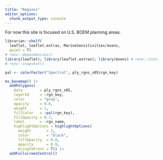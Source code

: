 ```yaml
---
title: "Regions"
editor_options: 
  chunk_output_type: console
---
```


For now this site is focused on U.S. BOEM planning areas.

```r
librarian::shelf(
  leaflet, leaflet.extras, MarineSensitivities/msens,
  quiet = T)
# renv::dependencies() 
library(leaflet); library(leaflet.extras); library(msens) # renv::install("MarineSensitivities/msens")
# renv::snapshot()

pal <- colorFactor("Spectral", ply_rgns_s05$rgn_key)

ms_basemap() |>
  addPolygons(
    data        = ply_rgns_s05,
    layerId     = ~rgn_key,
    color       = "gray",
    opacity     = 0.8,
    weight      = 1,
    fillColor   = ~pal(rgn_key),
    fillOpacity = 0.7,
    label       = ~rgn_name,
    highlightOptions = highlightOptions(
      weight       = 2,
      color        = "black",
      fillOpacity  = 0.8,
      opacity      = 0.9,
      bringToFront = T)) |> 
  addFullscreenControl()
```
